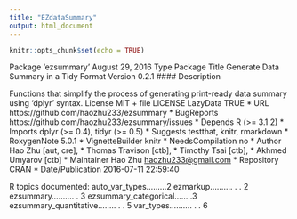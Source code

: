 ```yaml
---
title: "EZdataSummary"
output: html_document
---
```


```r
knitr::opts_chunk$set(echo = TRUE)
```
Package 'ezsummary'
August 29, 2016
Type Package
Title Generate Data Summary in a Tidy Format
Version 0.2.1
#### Description 

Functions that simplify the process of generating print-ready data summary using 'dplyr' syntax.
License MIT + file LICENSE
LazyData TRUE
*	URL https://github.com/haozhu233/ezsummary
*	BugReports https://github.com/haozhu233/ezsummary/issues
*	Depends R (>= 3.1.2)
*	Imports dplyr (>= 0.4), tidyr (>= 0.5)
*	Suggests testthat, knitr, rmarkdown
*	RoxygenNote 5.0.1
*	VignetteBuilder knitr
*	NeedsCompilation no
*	Author Hao Zhu [aut, cre],
*	Thomas Travison [ctb],
*	Timothy Tsai [ctb],
*	Akhmed Umyarov [ctb]
*	Maintainer Hao Zhu <haozhu233@gmail.com>
*	Repository CRAN
*	Date/Publication 2016-07-11 22:59:40

R topics documented:
auto_var_types.........2
ezmarkup.......... . . 2
ezsummary.......... . 3
ezsummary_categorical........3
ezsummary_quantitative........ . . 5
var_types.......... . . 6

